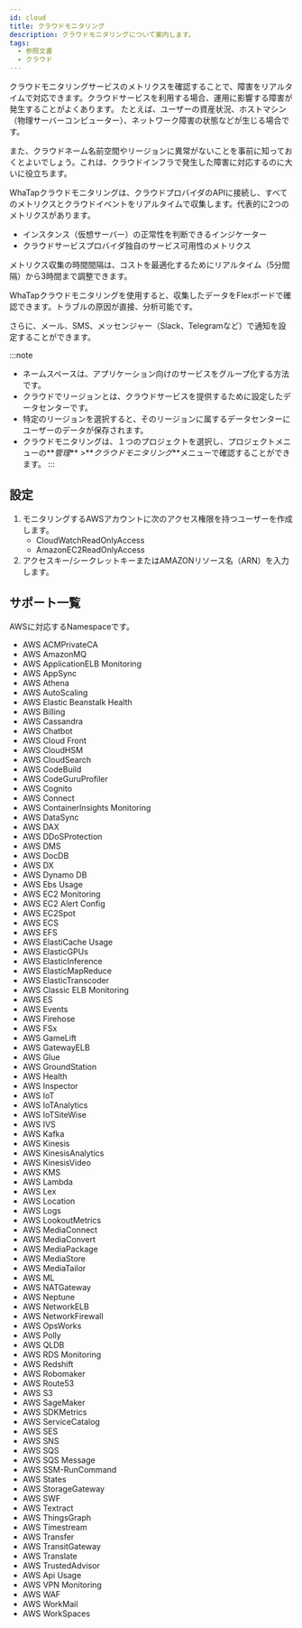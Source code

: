```yaml
---
id: cloud
title: クラウドモニタリング
description: クラウドモニタリングについて案内します。
tags:
  - 参照文書
  - クラウド
---
```


クラウドモニタリングサービスのメトリクスを確認することで、障害をリアルタイムで対応できます。クラウドサービスを利用する場合、運用に影響する障害が発生することがよくあります。 たとえば、ユーザーの資産状況、ホストマシン（物理サーバーコンピューター）、ネットワーク障害の状態などが生じる場合です。

また、クラウドネーム名前空間やリージョンに異常がないことを事前に知っておくとよいでしょう。これは、クラウドインフラで発生した障害に対応するのに大いに役立ちます。

WhaTapクラウドモニタリングは、クラウドプロバイダのAPIに接続し、すべてのメトリクスとクラウドイベントをリアルタイムで収集します。代表的に2つのメトリクスがあります。

-   インスタンス（仮想サーバー）の正常性を判断できるインジケーター
-   クラウドサービスプロバイダ独自のサービス可用性のメトリクス

メトリクス収集の時間間隔は、コストを最適化するためにリアルタイム（5分間隔）から3時間まで調整できます。

WhaTapクラウドモニタリングを使用すると、収集したデータをFlexボードで確認できます。トラブルの原因が直接、分析可能です。

さらに、メール、SMS、メッセンジャー（Slack、Telegramなど）で通知を設定することができます。

:::note 

-   ネームスペースは、アプリケーション向けのサービスをグループ化する方法です。
-   クラウドでリージョンとは、クラウドサービスを提供するために設定したデータセンターです。
-   特定のリージョンを選択すると、そのリージョンに属するデータセンターにユーザーのデータが保存されます。
-   クラウドモニタリングは、１つのプロジェクトを選択し、プロジェクトメニューの**_管理_** >**_クラウドモニタリング_**メニューで確認することができます。
    :::

## 設定

1.  モニタリングするAWSアカウントに次のアクセス権限を持つユーザーを作成します。
    -   CloudWatchReadOnlyAccess
    -   AmazonEC2ReadOnlyAccess
2.  アクセスキー/シークレットキーまたはAMAZONリソース名（ARN）を入力します。

## サポート一覧

AWSに対応するNamespaceです。

-   AWS ACMPrivateCA
-   AWS AmazonMQ
-   AWS ApplicationELB Monitoring
-   AWS AppSync
-   AWS Athena
-   AWS AutoScaling
-   AWS Elastic Beanstalk Health
-   AWS Billing
-   AWS Cassandra
-   AWS Chatbot
-   AWS Cloud Front
-   AWS CloudHSM
-   AWS CloudSearch
-   AWS CodeBuild
-   AWS CodeGuruProfiler
-   AWS Cognito
-   AWS Connect
-   AWS ContainerInsights Monitoring
-   AWS DataSync
-   AWS DAX
-   AWS DDoSProtection
-   AWS DMS
-   AWS DocDB
-   AWS DX
-   AWS Dynamo DB
-   AWS Ebs Usage
-   AWS EC2 Monitoring
-   AWS EC2 Alert Config
-   AWS EC2Spot
-   AWS ECS
-   AWS EFS
-   AWS ElastiCache Usage
-   AWS ElasticGPUs
-   AWS ElasticInference
-   AWS ElasticMapReduce
-   AWS ElasticTranscoder
-   AWS Classic ELB Monitoring
-   AWS ES
-   AWS Events
-   AWS Firehose
-   AWS FSx
-   AWS GameLift
-   AWS GatewayELB
-   AWS Glue
-   AWS GroundStation
-   AWS Health
-   AWS Inspector
-   AWS IoT
-   AWS IoTAnalytics
-   AWS IoTSiteWise
-   AWS IVS
-   AWS Kafka
-   AWS Kinesis
-   AWS KinesisAnalytics
-   AWS KinesisVideo
-   AWS KMS
-   AWS Lambda
-   AWS Lex
-   AWS Location
-   AWS Logs
-   AWS LookoutMetrics
-   AWS MediaConnect
-   AWS MediaConvert
-   AWS MediaPackage
-   AWS MediaStore
-   AWS MediaTailor
-   AWS ML
-   AWS NATGateway
-   AWS Neptune
-   AWS NetworkELB
-   AWS NetworkFirewall
-   AWS OpsWorks
-   AWS Polly
-   AWS QLDB
-   AWS RDS Monitoring
-   AWS Redshift
-   AWS Robomaker
-   AWS Route53
-   AWS S3
-   AWS SageMaker
-   AWS SDKMetrics
-   AWS ServiceCatalog
-   AWS SES
-   AWS SNS
-   AWS SQS
-   AWS SQS Message
-   AWS SSM-RunCommand
-   AWS States
-   AWS StorageGateway
-   AWS SWF
-   AWS Textract
-   AWS ThingsGraph
-   AWS Timestream
-   AWS Transfer
-   AWS TransitGateway
-   AWS Translate
-   AWS TrustedAdvisor
-   AWS Api Usage
-   AWS VPN Monitoring
-   AWS WAF
-   AWS WorkMail
-   AWS WorkSpaces
